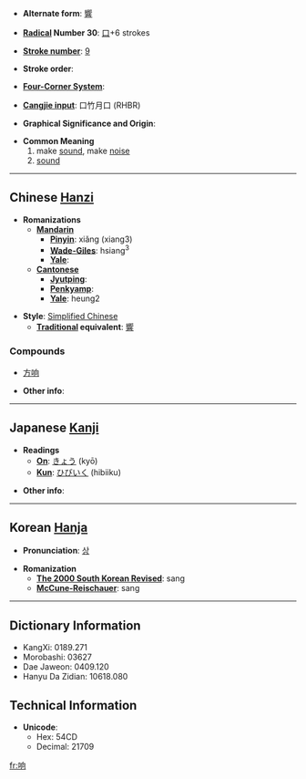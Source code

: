 * '''Alternate form''': [[響]]

* '''[[Wiktionary:Chinese radical index| Radical]] Number 30''': [[Wiktionary:Chinese radical index 口|口]]+6 strokes

* '''[[Wiktionary:Chinese total strokes index|Stroke number]]''': [[Wiktionary:Chinese total strokes index 9|9]]

* '''Stroke order''': 

* '''[[Wiktionary:Chinese four corner index|Four-Corner System]]''': 

* '''[[Wiktionary:Chinese Cangjie index|Cangjie input]]''': 口竹月口 (RHBR)

* '''Graphical Significance and Origin''': 

* '''Common Meaning'''
*#make [[sound]], make [[noise]]
*# [[sound]]

----

== Chinese [[Hanzi]] ==

* '''Romanizations'''
** '''[[Mandarin]]'''
*** '''[[Pinyin]]''': xiǎng (xiang3)
*** '''[[Wade-Giles]]''': hsiang<sup>3</sup>
*** '''[[Yale]]''': 
** '''[[Cantonese]]'''
*** '''[[Jyutping]]''':
*** '''[[Penkyamp]]''': 
*** '''[[Yale]]''': heung2

* '''Style''': [[Simplified Chinese]] 
** '''[[Traditional Chinese|Traditional]] equivalent''': [[響]]

===Compounds===
*[[方响]]

* '''Other info''': 

----

== Japanese [[Kanji]] ==

* '''Readings'''
** '''[[On]]''': [[きょう]] (kyō)
** '''[[Kun]]''': [[ひびいく]] (hibiiku)

* '''Other info''':  

----

== Korean [[Hanja]] ==

* '''Pronunciation''': [[상]]

* '''Romanization'''
** '''[[The 2000 South Korean Revised Romanization|The 2000 South Korean Revised]]''': sang
** '''[[McCune-Reischauer]]''': sang

----

== Dictionary Information ==

* KangXi: 0189.271
* Morobashi: 03627
* Dae Jaweon: 0409.120
* Hanyu Da Zidian: 10618.080

== Technical Information ==

* '''Unicode''':
** Hex: 54CD
** Decimal: 21709

[[fr:响]]